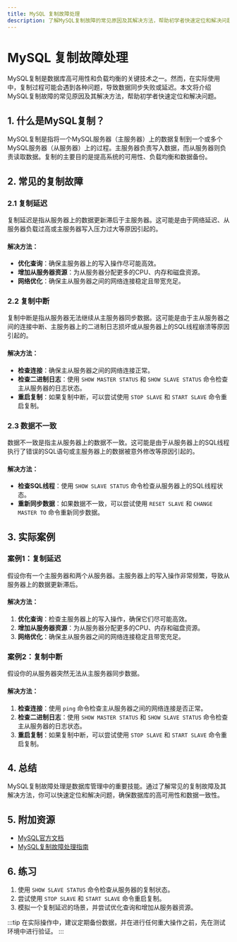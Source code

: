 ```yaml
---
title: MySQL 复制故障处理
description: 了解MySQL复制故障的常见原因及其解决方法，帮助初学者快速定位和解决问题。
---
```


# MySQL 复制故障处理

MySQL复制是数据库高可用性和负载均衡的关键技术之一。然而，在实际使用中，复制过程可能会遇到各种问题，导致数据同步失败或延迟。本文将介绍MySQL复制故障的常见原因及其解决方法，帮助初学者快速定位和解决问题。

## 1. 什么是MySQL复制？

MySQL复制是指将一个MySQL服务器（主服务器）上的数据复制到一个或多个MySQL服务器（从服务器）上的过程。主服务器负责写入数据，而从服务器则负责读取数据。复制的主要目的是提高系统的可用性、负载均衡和数据备份。

## 2. 常见的复制故障

### 2.1 复制延迟

复制延迟是指从服务器上的数据更新滞后于主服务器。这可能是由于网络延迟、从服务器负载过高或主服务器写入压力过大等原因引起的。

#### 解决方法：
- **优化查询**：确保主服务器上的写入操作尽可能高效。
- **增加从服务器资源**：为从服务器分配更多的CPU、内存和磁盘资源。
- **网络优化**：确保主从服务器之间的网络连接稳定且带宽充足。

### 2.2 复制中断

复制中断是指从服务器无法继续从主服务器同步数据。这可能是由于主从服务器之间的连接中断、主服务器上的二进制日志损坏或从服务器上的SQL线程崩溃等原因引起的。

#### 解决方法：
- **检查连接**：确保主从服务器之间的网络连接正常。
- **检查二进制日志**：使用 `SHOW MASTER STATUS` 和 `SHOW SLAVE STATUS` 命令检查主从服务器的日志状态。
- **重启复制**：如果复制中断，可以尝试使用 `STOP SLAVE` 和 `START SLAVE` 命令重启复制。

### 2.3 数据不一致

数据不一致是指主从服务器上的数据不一致。这可能是由于从服务器上的SQL线程执行了错误的SQL语句或主服务器上的数据被意外修改等原因引起的。

#### 解决方法：
- **检查SQL线程**：使用 `SHOW SLAVE STATUS` 命令检查从服务器上的SQL线程状态。
- **重新同步数据**：如果数据不一致，可以尝试使用 `RESET SLAVE` 和 `CHANGE MASTER TO` 命令重新同步数据。

## 3. 实际案例

### 案例1：复制延迟

假设你有一个主服务器和两个从服务器。主服务器上的写入操作非常频繁，导致从服务器上的数据更新滞后。

#### 解决方法：
1. **优化查询**：检查主服务器上的写入操作，确保它们尽可能高效。
2. **增加从服务器资源**：为从服务器分配更多的CPU、内存和磁盘资源。
3. **网络优化**：确保主从服务器之间的网络连接稳定且带宽充足。

### 案例2：复制中断

假设你的从服务器突然无法从主服务器同步数据。

#### 解决方法：
1. **检查连接**：使用 `ping` 命令检查主从服务器之间的网络连接是否正常。
2. **检查二进制日志**：使用 `SHOW MASTER STATUS` 和 `SHOW SLAVE STATUS` 命令检查主从服务器的日志状态。
3. **重启复制**：如果复制中断，可以尝试使用 `STOP SLAVE` 和 `START SLAVE` 命令重启复制。

## 4. 总结

MySQL复制故障处理是数据库管理中的重要技能。通过了解常见的复制故障及其解决方法，你可以快速定位和解决问题，确保数据库的高可用性和数据一致性。

## 5. 附加资源

- [MySQL官方文档](https://dev.mysql.com/doc/)
- [MySQL复制故障处理指南](https://dev.mysql.com/doc/refman/8.0/en/replication.html)

## 6. 练习

1. 使用 `SHOW SLAVE STATUS` 命令检查从服务器的复制状态。
2. 尝试使用 `STOP SLAVE` 和 `START SLAVE` 命令重启复制。
3. 模拟一个复制延迟的场景，并尝试优化查询和增加从服务器资源。

:::tip
在实际操作中，建议定期备份数据，并在进行任何重大操作之前，先在测试环境中进行验证。
:::